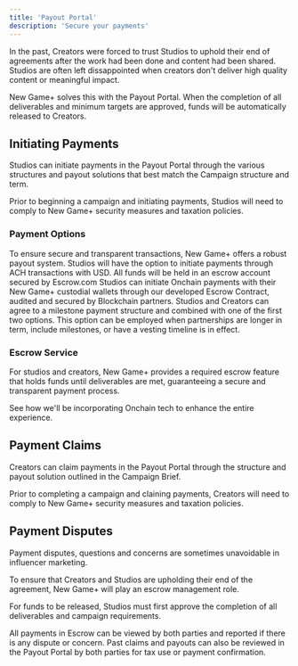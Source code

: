 ```yaml
---
title: 'Payout Portal'
description: 'Secure your payments'
---
```


In the past, Creators were forced to trust Studios to uphold their end of agreements after the work had been done and content had been shared. Studios are often left dissappointed when creators don't deliver high quality content or meaningful impact.

New Game+ solves this with the Payout Portal. When the completion of all deliverables and minimum targets are approved, funds will be automatically released to Creators.

## Initiating Payments
Studios can initiate payments in the Payout Portal through the various structures and payout solutions that best match the Campaign structure and term.

Prior to beginning a campaign and initiating payments, Studios will need to comply to New Game+ security measures and taxation policies.

### Payment Options
To ensure secure and transparent transactions, New Game+ offers a robust payout system.
<AccordionGroup>
  <Accordion title="Fiat Payments">
  Studios will have the option to initiate payments through ACH transactions with USD. All funds will be held in an escrow account secured by Escrow.com
  </Accordion>
  <Accordion title="Onchain Payments">
  Studios can initiate Onchain payments with their New Game+ custodial wallets through our developed Escrow Contract, audited and secured by Blockchain partners.
  </Accordion>
  <Accordion title="Onchain Milestones">
  Studios and Creators can agree to a milestone payment structure and combined with one of the first two options. This option can be employed when partnerships are longer in term, include milestones, or have a vesting timeline is in effect.
  </Accordion>
</AccordionGroup>


### Escrow Service
For studios and creators, New Game+ provides a required escrow feature that holds funds until deliverables are met, guaranteeing a secure and transparent payment process.

<CardGroup cols={2}>
  <Card title="Blockchain Integration" icon="ethereum" href="/blockchain-integration">
    See how we'll be incorporating Onchain tech to enhance the entire experience.
  </Card>
</CardGroup>

## Payment Claims
Creators can claim payments in the Payout Portal through the structure and payout solution outlined in the Campaign Brief.

Prior to completing a campaign and claining payments, Creators will need to comply to New Game+ security measures and taxation policies.

## Payment Disputes
Payment disputes, questions and concerns are sometimes unavoidable in influencer marketing. 

To ensure that Creators and Studios are upholding their end of the agreement, New Game+ will play an escrow management role. 

For funds to be released, Studios must first approve the completion of all deliverables and campaign requirements.

All payments in Escrow can be viewed by both parties and reported if there is any dispute or concern. Past claims and payouts can also be reviewed in the Payout Portal by both parties for tax use or payment confirmation.